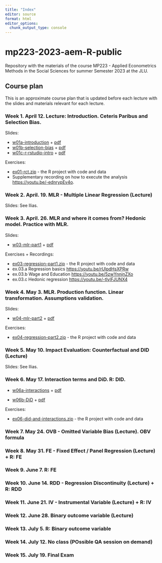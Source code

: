 ```yaml
---
title: "Index"
editor: source
format: html
editor_options: 
  chunk_output_type: console
---
```


# mp223-2023-aem-R-public

Repository with the materials of the course MP223 - Applied Econometrics Methods in the Social Sciences for summer Semester 2023 at the JLU.

## Course plan

This is an approximate course plan that is updated before each lecture with the slides and materials relevant for each lecture.

### Week 1. April 12. Lecture: Introduction. Ceteris Paribus and Selection Bias.

Slides:

-   [w01a-introduction](slides/w01a-introduction.qmd) + [pdf](https://github.com/EBukin/mp223-2023-aem-R-public/raw/main/files/w01a-introduction.pdf)
-   [w01b-selection-bias](slides/w01b-selection-bias.qmd) + [pdf](https://github.com/EBukin/mp223-2023-aem-R-public/raw/main/files/w01b-selection-bias.pdf)
-   [w01c-r-rstudio-intro](slides/w01c-r-rstudio-intro.qmd) + [pdf](https://github.com/EBukin/mp223-2023-aem-R-public/raw/main/files/w01c-r-rstudio-intro.pdf)

Exercises:

-   [ex01-rct.zip](https://github.com/EBukin/mp223-2023-aem-R-public/raw/main/exercises/ex01-rct.zip) - the R project with code and data
-   Supplementary recording on how to execute the analysis <https://youtu.be/-ednrypEv4o>.

### Week 2. April. 19. MLR - Multiple Linear Regression (Lecture)

Slides: See Ilias.

### Week 3. April. 26. MLR and where it comes from? Hedonic model. Practice with MLR.

Slides:

-   [w03-mlr-part1](slides/w03-mlr-part1.qmd) + [pdf](https://github.com/EBukin/mp223-2023-aem-R-public/raw/main/files/w03-mlr-part1.pdf)

Exercises + Recordings:

-   [ex03-regression-part1.zip](https://github.com/EBukin/mp223-2023-aem-R-public/raw/main/exercises/ex03-regression-part1.zip) - the R project with code and data
-   ex.03.a Regression basics <https://youtu.be/rUlpdHsXPRw>
-   ex.03.b Wage and Education <https://youtu.be/5zwYnnjnZXo>
-   ex.03.c Hedonic regression <https://youtu.be/-tIylFJUNX4>

### Week 4. May 3. MLR. Production function. Linear transformation. Assumptions validation.

Slides:

-   [w04-mlr-part2](slides/w04-mlr-part2.qmd) + [pdf](https://github.com/EBukin/mp223-2023-aem-R-public/raw/main/files/w04-mlr-part2.pdf)

Exercises:

-   [ex04-regression-part2.zip](https://github.com/EBukin/mp223-2023-aem-R-public/raw/main/exercises/ex04-regression-part2.zip) - the R project with code and data

### Week 5. May 10. Impact Evaluation: Counterfactual and DID (Lecture)

Slides: See Ilias.

### Week 6. May 17. Interaction terms and DiD. R: DID. 

-   [w06a-interactions](slides/w06a-interactions.qmd) + [pdf](https://github.com/EBukin/mp223-2023-aem-R-public/raw/main/files/w06a-interactions.pdf)

-   [w06b-DiD](slides/w06b-DiD.qmd) + [pdf](https://github.com/EBukin/mp223-2023-aem-R-public/raw/main/files/w06b-did.pdf)

Exercises:

-   [ex06-did-and-interactions.zip](https://github.com/EBukin/mp223-2023-aem-R-public/raw/main/exercises/ex06-did-and-interactions.zip) - the R project with code and data

### Week 7. May 24. OVB - Omitted Variable Bias (Lecture). OBV formula 

### Week 8. May 31. FE - Fixed Effect / Panel Regression (Lecture) + R: FE

### Week 9. June 7. R: FE

### Week 10. June 14. RDD - Regression Discontinuity (Lecture) + R: RDD

### Week 11. June 21. IV - Instrumental Variable (Lecture) + R: IV

### Week 12. June 28. Binary outcome variable (Lecture)

### Week 13. July 5. R: Binary outcome variable

### Week 14. July 12. No class (POssible QA session on demand)

### Week 15. July 19. Final Exam
